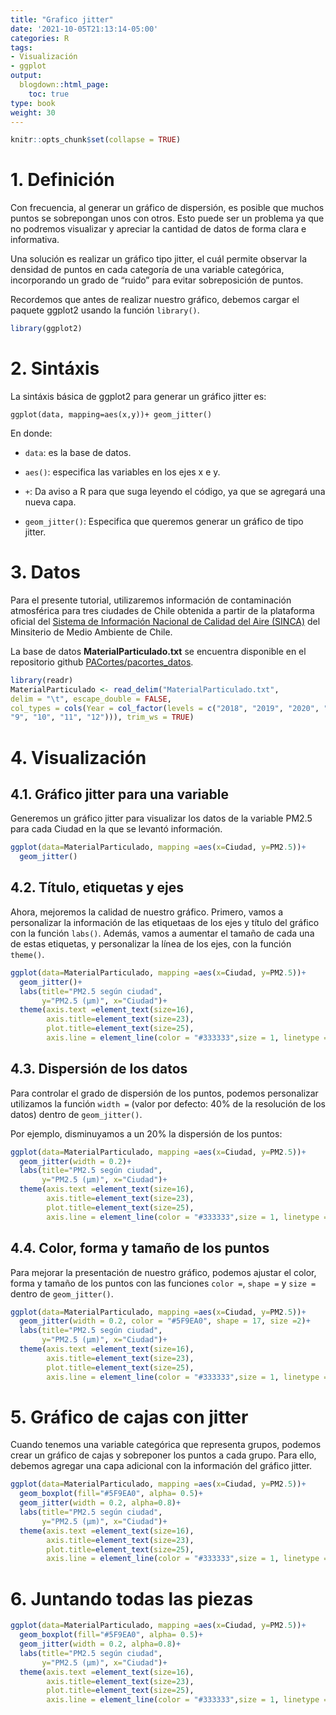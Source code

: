 ```yaml
---
title: "Grafico jitter"
date: '2021-10-05T21:13:14-05:00'
categories: R
tags:
- Visualización
- ggplot
output:
  blogdown::html_page:
    toc: true
type: book
weight: 30
---
```

```r
knitr::opts_chunk$set(collapse = TRUE)
```

# 1. Definición

Con frecuencia, al generar un gráfico de dispersión, es posible que muchos puntos se sobrepongan unos con otros. Esto puede ser un problema ya que no podremos visualizar y apreciar la cantidad de datos de forma clara e informativa. 

Una solución es realizar un gráfico tipo jitter, el cuál permite observar la densidad de puntos en cada categoría de una variable categórica, incorporando un grado de "ruido" para evitar sobreposición de puntos.

Recordemos que antes de realizar nuestro gráfico, debemos cargar el paquete ggplot2 usando la función `library()`.

```r
library(ggplot2)
```

# 2. Sintáxis 

La sintáxis básica de ggplot2 para generar un gráfico jitter es:

`ggplot(data, mapping=aes(x,y))+ geom_jitter()`

En donde:

* `data`: es la base de datos.

* `aes()`: especifica las variables en los ejes x e y.

* `+`: Da aviso a R para que suga leyendo el código, ya que se agregará una nueva capa.

* `geom_jitter()`: Especifica que queremos generar un gráfico de tipo jitter.

# 3. Datos

Para el presente tutorial, utilizaremos información de contaminación atmosférica para tres ciudades de Chile obtenida a partir de la plataforma oficial del [Sistema de Información Nacional de Calidad del Aire (SINCA)](https://sinca.mma.gob.cl/#) del Minsiterio de Medio Ambiente de Chile.

La base de datos **MaterialParticulado.txt** se encuentra disponible en el repositorio github [PACortes/pacortes_datos](https://github.com/PACortes/pacortes_datos).

```r
library(readr)
MaterialParticulado <- read_delim("MaterialParticulado.txt", 
delim = "\t", escape_double = FALSE, 
col_types = cols(Year = col_factor(levels = c("2018", "2019", "2020", "2021")), Mes = col_factor(levels = c("1", "2", "3", "4", "5", "6", "7", "8", 
"9", "10", "11", "12"))), trim_ws = TRUE)
```

# 4. Visualización 

## 4.1. Gráfico jitter para una variable
Generemos un gráfico jitter para visualizar los datos de la variable PM2.5 para cada Ciudad en la que se levantó información.

```r
ggplot(data=MaterialParticulado, mapping =aes(x=Ciudad, y=PM2.5))+
  geom_jitter()
```

## 4.2. Título, etiquetas y ejes
Ahora, mejoremos la calidad de nuestro gráfico. Primero, vamos a personalizar la información de las etiquetaas de los ejes y título del gráfico  con la función `labs()`. Además, vamos a aumentar el tamaño de cada una de estas etiquetas, y personalizar la línea de los ejes, con la función `theme()`.

```r
ggplot(data=MaterialParticulado, mapping =aes(x=Ciudad, y=PM2.5))+
  geom_jitter()+
  labs(title="PM2.5 según ciudad",
       y="PM2.5 (μm)", x="Ciudad")+
  theme(axis.text =element_text(size=16),
        axis.title=element_text(size=23),
        plot.title=element_text(size=25),
        axis.line = element_line(color = "#333333",size = 1, linetype = "solid"))
```

## 4.3. Dispersión de los datos
Para controlar el grado de dispersión de los puntos, podemos personalizar utilizamos la función `width =` (valor por defecto: 40% de la resolución de los datos) dentro de `geom_jitter()`. 

Por ejemplo, disminuyamos a un 20% la dispersión de los puntos:

```r
ggplot(data=MaterialParticulado, mapping =aes(x=Ciudad, y=PM2.5))+
  geom_jitter(width = 0.2)+
  labs(title="PM2.5 según ciudad",
       y="PM2.5 (μm)", x="Ciudad")+
  theme(axis.text =element_text(size=16),
        axis.title=element_text(size=23),
        plot.title=element_text(size=25),
        axis.line = element_line(color = "#333333",size = 1, linetype = "solid"))
```

## 4.4. Color, forma y tamaño de los puntos
Para mejorar la presentación de nuestro gráfico, podemos ajustar el color, forma y tamaño de los puntos con las funciones `color =`, `shape =` y `size =` dentro de `geom_jitter()`. 

```r
ggplot(data=MaterialParticulado, mapping =aes(x=Ciudad, y=PM2.5))+
  geom_jitter(width = 0.2, color = "#5F9EA0", shape = 17, size =2)+
  labs(title="PM2.5 según ciudad",
       y="PM2.5 (μm)", x="Ciudad")+
  theme(axis.text =element_text(size=16),
        axis.title=element_text(size=23),
        plot.title=element_text(size=25),
        axis.line = element_line(color = "#333333",size = 1, linetype = "solid"))
```
# 5. Gráfico de cajas con jitter
Cuando tenemos una variable categórica que representa grupos, podemos crear un gráfico de cajas y sobreponer los puntos a cada grupo. Para ello, debemos agregar una capa adicional con la información del gráfico jitter.

```r
ggplot(data=MaterialParticulado, mapping =aes(x=Ciudad, y=PM2.5))+
  geom_boxplot(fill="#5F9EA0", alpha= 0.5)+
  geom_jitter(width = 0.2, alpha=0.8)+
  labs(title="PM2.5 según ciudad",
       y="PM2.5 (μm)", x="Ciudad")+
  theme(axis.text =element_text(size=16),
        axis.title=element_text(size=23),
        plot.title=element_text(size=25),
        axis.line = element_line(color = "#333333",size = 1, linetype = "solid"))
```
# 6. Juntando todas las piezas

```r
ggplot(data=MaterialParticulado, mapping =aes(x=Ciudad, y=PM2.5))+
  geom_boxplot(fill="#5F9EA0", alpha= 0.5)+
  geom_jitter(width = 0.2, alpha=0.8)+
  labs(title="PM2.5 según ciudad",
       y="PM2.5 (μm)", x="Ciudad")+
  theme(axis.text =element_text(size=16),
        axis.title=element_text(size=23),
        plot.title=element_text(size=25),
        axis.line = element_line(color = "#333333",size = 1, linetype = "solid"))
```